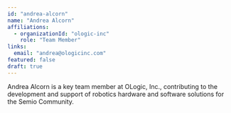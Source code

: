 ```yaml
---
id: "andrea-alcorn"
name: "Andrea Alcorn"
affiliations:
  - organizationId: "ologic-inc"
    role: "Team Member"
links:
  email: "andrea@ologicinc.com"
featured: false
draft: true
---
```


Andrea Alcorn is a key team member at OLogic, Inc., contributing to the development and support of robotics hardware and software solutions for the Semio Community.
